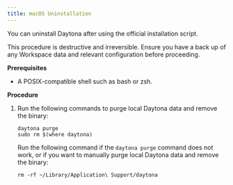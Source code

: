 ```yaml
---
title: macOS Uninstallation
---
```


You can uninstall Daytona after using the official installation script.

<Aside type="caution">
This procedure is destructive and irreversible.
Ensure you have a back up of any Workspace data and relevant configuration before proceeding.
</Aside>

__Prerequisites__

* A POSIX-compatible shell such as bash or zsh.

__Procedure__

1. Run the following commands to purge local Daytona data and remove the binary:

    ```shell
    daytona purge
    sudo rm $(where daytona)
    ```

    Run the following command if the `daytona purge` command does not work, or if you want to manually purge local Daytona data and remove the binary:

    ```shell
    rm -rf ~/Library/Application\ Support/daytona
    ```
